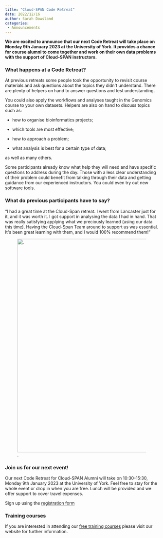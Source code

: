 ```yaml
---
title: "Cloud-SPAN Code Retreat"
date: 2022/12/16
author: Sarah Dowsland
categories:
 - Announcements
---
```


**We are excited to announce that our next Code Retreat will take place on Monday 9th January 2023 at the University of York. It provides a chance for course alumni to come together and work on their own data problems with the support of Cloud-SPAN instructors.**

### **What happens at a Code Retreat?**

At previous retreats some people took the opportunity to revisit course materials and ask questions about the topics they didn\'t understand. There are plenty of helpers on hand to answer questions and test understanding.

You could also apply the workflows and analyses taught in the Genomics course to your own datasets. Helpers are also on hand to discuss topics such as:

-   how to organise bioinformatics projects;

-   which tools are most effective;

-   how to approach a problem;

-   what analysis is best for a certain type of data;

as well as many others. 

Some participants already know what help they will need and have specific questions to address during the day. Those with a less clear understanding of their problem could benefit from talking through their data and getting guidance from our experienced instructors. You could even try out new software tools.

### **What do previous participants have to say?**

"I had a great time at the Cloud-Span retreat. I went from Lancaster just for it, and it was worth it. I got support in analysing the data I had in hand. That was really satisfying applying what we preciously learned (using our data this time). Having the Cloud-Span Team around to support us was essential. It\'s been great learning with them, and I would 100% recommend them!"

![.](code-retreat-graphic-joao.png){fig-alt="A graphic showing a photo and the comment of one our partic ipants to a previous code retreat" width="700"}

### **Join us for our next event!**

Our next Code Retreat for Cloud-SPAN Alumni will take on 10:30-15:30, Monday 9th January 2023 at the University of York. Feel free to stay for the whole event or drop in when you are free. Lunch will be provided and we offer support to cover travel expenses.

Sign up using the [registration form](https://forms.gle/51AmCtGhmm41xCc26)

### **Training courses**

If you are interested in attending our [free training courses](https://cloud-span.york.ac.uk/self_study_courses.html) please visit our website for further information.
